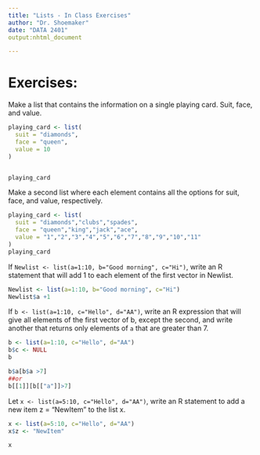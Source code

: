 ```yaml
---
title: "Lists - In Class Exercises"
author: "Dr. Shoemaker"
date: "DATA 2401"
output:nhtml_document

---
```


# Exercises: 

Make a list that contains the information on a single playing card. Suit, face, and value. 

```r
playing_card <- list(
  suit = "diamonds",
  face = "queen",
  value = 10
)


playing_card
```


Make a second list where each element contains all the options for suit, face, and value, respectively. 

```r
playing_card <- list(
  suit = "diamonds","clubs","spades",
  face = "queen","king","jack","ace",
  value = "1","2","3","4","5","6","7","8","9","10","11"
)
playing_card
```


If `Newlist <- list(a=1:10, b="Good morning", c="Hi")`, write an R statement that will add 1 to each element of the first vector in Newlist.

```r
Newlist <- list(a=1:10, b="Good morning", c="Hi")
Newlist$a +1

```

If `b <- list(a=1:10, c="Hello", d="AA")`, write an R expression that will give all elements of the first vector of b, except the second, and write another that returns only elements of `a` that are greater than 7.

```r
b <- list(a=1:10, c="Hello", d="AA")
b$c <- NULL
b

b$a[b$a >7]
##or
b[[1]][b[["a"]]>7]

```

Let `x <- list(a=5:10, c="Hello", d="AA")`, write an R statement to add a new item z = "NewItem" to the list x.

```r
x <- list(a=5:10, c="Hello", d="AA")
x$z <- "NewItem"

x
```
